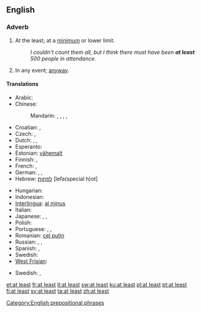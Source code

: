 ==English==

===Adverb===
{{en-adv|pos=[[at]] [[least]]|-}}

# At the least; at a [[minimum]] or lower limit.
#: ''I couldn't count them all, but I think there must have been '''at least''' 500 people in attendance.''
# In any event; [[anyway]].

====Translations====
{{trans-top|at a lower limit}}
* Arabic: {{t|ar|على الأقل|tr=3alaa al-'aqall}}
* Chinese:
*: Mandarin: {{t-|cmn|至少|tr=zhìshǎo|sc=Hani}},  {{t|cmn|頂少|sc=Hani}},  {{t|cmn|顶少|tr=dǐngshǎo|sc=Hani}},  {{t|cmn|起碼|sc=Hani}},  {{t|cmn|起码|tr=qǐmǎ|sc=Hani}}
* Croatian: {{t+|hr|barem}}, {{t-|hr|najmanje}}
* Czech: {{t-|cs|alespoň}}, {{t|cs|přinejmenším}}
* Dutch: {{t-|nl|minstens}}, {{t+|nl|tenminste}}, {{t+|nl|althans}}
* Esperanto: {{t|eo|minimume}}
* Estonian: [[vähemalt]]
* Finnish: {{t+|fi|ainakin}}, {{t+|fi|vähintään}}
* French: {{t+|fr|au moins}},  {{t+|fr|au minimum}}
* German: {{t+|de|mindestens}},  {{t+|de|zumindest}},  {{t+|de|wenigstens}}
* Hebrew: [[לפחות]] [lefa(special h)ot]
{{trans-mid}}
* Hungarian: {{t+|hu|legalább}}
* Indonesian: {{t-|id|minimal|xs=Indonesian}}
* [[Interlingua]]: [[al minus]]
* Italian: {{t-|it|almeno}}
* Japanese: {{t|ja|せめて|tr=semete}},  {{t|ja|少なくとも|tr=すなくとも, sunakutomo}},  {{t|ja|少なくも|tr=すなくも, sunakumo}}
* Polish: {{t+|pl|co najmniej}}
* Portuguese: {{t+|pt|ao menos}}, {{t|pt|pelo menos}}, {{t|pt|sequer}}
* Romanian: [[cel puţin]]
* Russian: {{t|ru|по меньшей мере|tr=po mén'šej mére}},  {{t|ru|по крайней мере|tr=po krájnej mére}},  {{t|ru|хотя бы|tr=xotjá by}}
* Spanish: {{t|es|al menos}}, {{t|es|por lo menos}}
* Swedish: {{t+|sv|åtminstone}}
* [[West Frisian]]: {{t-|fy|alteast|xs=West Frisian}}
{{trans-bottom}}
{{trans-top|anyway}}
* Swedish: {{t|sv|i varje fall}}, {{t|sv|hur som helst}}
{{trans-mid}}
{{trans-bottom}}

[[Category:English prepositional phrases]]

[[et:at least]]
[[fr:at least]]
[[it:at least]]
[[sw:at least]]
[[ku:at least]]
[[pl:at least]]
[[pt:at least]]
[[fi:at least]]
[[sv:at least]]
[[ta:at least]]
[[zh:at least]]